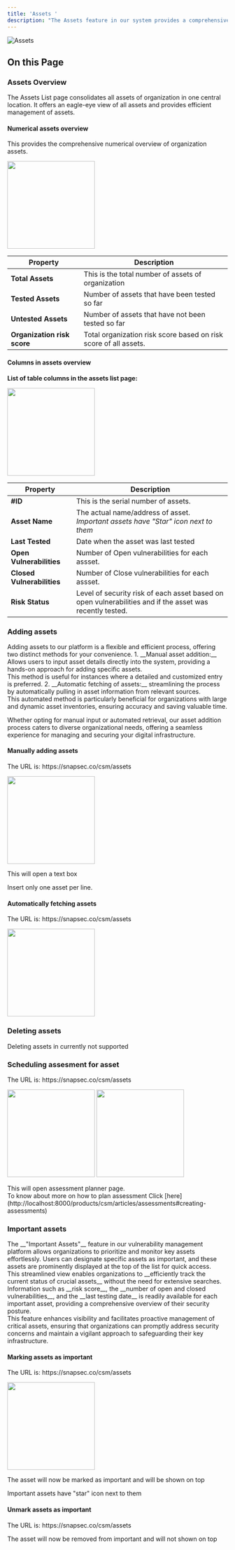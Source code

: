 ```yaml
---
title: 'Assets '
description: "The Assets feature in our system provides a comprehensive overview of an organization's digital infrastructure. Users can conveniently view a detailed list of all company assets, distinguishing between those that have undergone testing and those pending assessment. The page offers crucial insights into each asset's testing history, including when the assessment was conducted. For effective risk management, users can assess the security status of each asset, with details on the number of open and closed vulnerabilities associated with them. Additionally, the feature provides a total organizational risk score, offering a high-level snapshot of the overall security posture. Users can further drill down into individual assets to access specific risk scores for a more granular understanding. The ability to schedule assessments directly from this page enhances workflow efficiency, allowing organizations to proactively manage and improve their security posture across their digital assets."
---
```




<img
  className="hidden dark:block"
  src="/images/csm/16.png"
  alt="Assets"
/>


## On this Page
<CardGroup cols={2}>
     <Card title="Introduction" icon="readme" href="#">
   
  </Card>
  <Card title="Assets Overview" icon="eye" href="#assets-overview">
    
  </Card>
  <Card title="Addding Assets" icon="plus" href="#adding-assets">
   
  </Card>
  <Card title="Deleting Assets" icon="trash" href="#deleting-assets">
    
  </Card>
  <Card title="Scheduling assessment for asset" icon="calendar-days" href="#scheduling-assesment-for-asset">
   
  </Card>

   <Card title="Important Assets" icon="star" href="#important-assets">
   
  </Card>
</CardGroup>


### Assets Overview
The Assets List page consolidates all assets of organization in one central location. It offers an eagle-eye view of all assets and provides efficient management of assets.

#### Numerical assets overview
This provides the comprehensive numerical overview of organization assets.

<img height="200" className="glass rounded-xl" src="/images/csm/13.png"/>

| Property        | Description                                         |
| --------------- | --------------------------------------------------- |
| **Total Assets**                 | This is the total number of assets of organization  |
| **Tested Assets**                | Number of assets that have been tested so far       |
| **Untested Assets**              | Number of assets that have not been tested so far   |
| **Organization risk score**      | Total organization risk score based on risk score of all assets. |



#### Columns in assets overview
**List of table columns in the assets list page:**

<img height="200" className="glass rounded-xl" src="/images/csm/17.png"/>

| Property        | Description                                         |
| --------------- | --------------------------------------------------- |
| **#ID**                               | This is the serial number of assets.  |
| **Asset Name**                        | The actual name/address of asset. <br/><i>Important assets have "Star" icon next to them</i>|
| **Last Tested**                       | Date when the asset was last tested   |
| **Open Vulnerabilities**              | Number of Open vulnerabilities for each assset. |
| **Closed Vulnerabilities**            | Number of Close vulnerabilities for each assset. |
| **Risk Status**                       | Level of security risk of each asset based on open vulnerabilities and if the asset was recently tested. |



### Adding assets
<p>
Adding assets to our platform is a flexible and efficient process, offering two distinct methods for your convenience. 
1. __Manual asset addition:__ Allows users to input asset details directly into the system, providing a hands-on approach for adding specific assets. <br/>
<Info>This method is useful for instances where a detailed and customized entry is preferred. </Info>
2. __Automatic fetching of assets:__ streamlining the process by automatically pulling in asset information from relevant sources. <br/>
<Info>This automated method is particularly beneficial for organizations with large and dynamic asset inventories, ensuring accuracy and saving valuable time.</Info> <br/>


Whether opting for manual input or automated retrieval, our asset addition process caters to diverse organizational needs, offering a seamless experience for managing and securing your digital infrastructure.
</p>

#### Manually adding assets
<Steps>
  <Step title="Login to CSM">
  </Step>

  <Step title="Navigate to assets feature">
    <p>The URL is: https://snapsec.co/csm/assets</p>
  </Step>

  <Step title="Click on '3 dots' in the top right corner">
  <img height="200" className="glass rounded-xl" src="/images/csm/18.png"/>
  </Step>

  <Step title="Click on 'Import Assets' ">
    <p>This will open a text box</p>
  </Step>

  <Step title="Enter all the assets you want to add.">
  <Warning>Insert only one asset per line. </Warning>
  </Step>
  
  <Step title="Click on 'Import Assets' ">
  </Step>

</Steps>

#### Automatically fetching assets
<Steps>
  <Step title="Login to CSM">
  </Step>

  <Step title="Navigate to assets feature">
    <p>The URL is: https://snapsec.co/csm/assets</p>
  </Step>

  <Step title="Click on '3 dots' in the top right corner">
  </Step>

  <Step title="Click on 'Try fetching assets' ">
  <img height="200" className="glass rounded-xl" src="/images/csm/19.png"/>
  </Step>

  <Step title="CSM will now automatically fetch and add assets">
  </Step>
  
</Steps>

### Deleting assets

<Warning> Deleting assets in currently not supported</Warning>

### Scheduling assesment for asset

<Steps>
  <Step title="Login to CSM">
  </Step>

  <Step title="Navigate to assets feature">
    <p>The URL is: https://snapsec.co/csm/assets</p>
  </Step>

  <Step title="Click on '3 dots' next to asset for which you want to schedule assessment">
  <img height="200" className="glass rounded-xl" src="/images/csm/20.png"/>
  </Step>

  <Step title="Click on 'Schedule assessment' ">
  <img height="200" className="glass rounded-xl" src="/images/csm/21.png"/>
  <p> This will open assessment planner page.<br/> To know about more on how to plan assessment Click [here](http://localhost:8000/products/csm/articles/assessments#creating-assessments)</p>

  </Step>

  <Step title="Schedule you assesment and you are all set">
  </Step>
  
</Steps>

### Important assets
<p>The __"Important Assets"__ feature in our vulnerability management platform allows organizations to prioritize and monitor key assets effortlessly. Users can designate specific assets as important, and these assets are prominently displayed at the top of the list for quick access. <br/>This streamlined view enables organizations to __efficiently track the current status of crucial assets__ without the need for extensive searches. Information such as __risk score__, the __number of open and closed vulnerabilities__, and the __last testing date__ is readily available for each important asset, providing a comprehensive overview of their security posture. <br/>This feature enhances visibility and facilitates proactive management of critical assets, ensuring that organizations can promptly address security concerns and maintain a vigilant approach to safeguarding their key infrastructure.</p>

#### Marking assets as important
<Steps>
  <Step title="Login to CSM">
  </Step>

  <Step title="Navigate to assets feature">
    <p>The URL is: https://snapsec.co/csm/assets</p>
  </Step>

  <Step title="Click on '3 dots' next to asset you want to mark as important">
  <img height="200" className="glass rounded-xl" src="/images/csm/22.png"/>
  </Step>

  <Step title="Click on 'Mark as important' ">
  <p> The asset will now be marked as important and will be shown on top</p>
  </Step>
</Steps>
<Info> Important assets have "star" icon next to them</Info>

#### Unmark assets as important
<Steps>
  <Step title="Login to CSM">
  </Step>

  <Step title="Navigate to assets feature">
    <p>The URL is: https://snapsec.co/csm/assets</p>
  </Step>

  <Step title="Click on '3 dots' next to asset you want to unmark">
  </Step>

  <Step title="Click on 'Remove as important' ">
  <p> The asset will now be removed from important and will not shown on top</p>
  </Step>
</Steps>